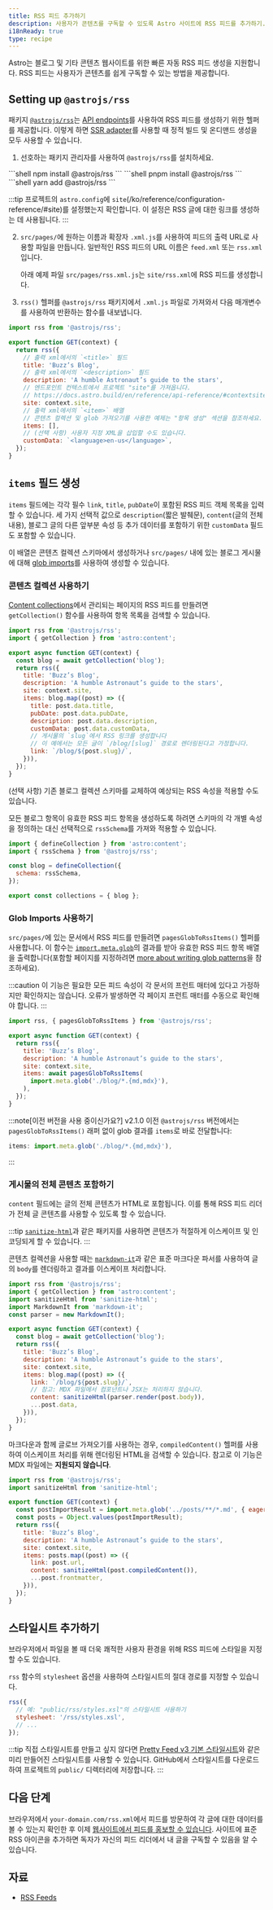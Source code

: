 ```yaml
---
title: RSS 피드 추가하기
description: 사용자가 콘텐츠를 구독할 수 있도록 Astro 사이트에 RSS 피드를 추가하기.
i18nReady: true
type: recipe
---
```



Astro는 블로그 및 기타 콘텐츠 웹사이트를 위한 빠른 자동 RSS 피드 생성을 지원합니다. RSS 피드는 사용자가 콘텐츠를 쉽게 구독할 수 있는 방법을 제공합니다.

## Setting up `@astrojs/rss`

패키지 [`@astrojs/rss`](https://github.com/withastro/astro/tree/main/packages/astro-rss)는 [API endpoints](/ko/core-concepts/endpoints/#정적-파일-엔드포인트)를 사용하여 RSS 피드를 생성하기 위한 헬퍼를 제공합니다. 이렇게 하면 [SSR adapter](/ko/guides/server-side-rendering/#어댑터-추가)를 사용할 때 정적 빌드 및 온디맨드 생성을 모두 사용할 수 있습니다.

1. 선호하는 패키지 관리자를 사용하여 `@astrojs/rss`를 설치하세요.

<PackageManagerTabs>
  <Fragment slot="npm">
  ```shell
  npm install @astrojs/rss
  ```
  </Fragment>
  <Fragment slot="pnpm">
  ```shell
  pnpm install @astrojs/rss
  ```
  </Fragment>
  <Fragment slot="yarn">
  ```shell
  yarn add @astrojs/rss
  ```
  </Fragment>
</PackageManagerTabs>

:::tip
프로젝트의 `astro.config`에 `site`(/ko/reference/configuration-reference/#site)를 설정했는지 확인합니다. 이 설정은 RSS 글에 대한 링크를 생성하는 데 사용됩니다.
:::

2. `src/pages/`에 원하는 이름과 확장자 `.xml.js`를 사용하여 피드의 출력 URL로 사용할 파일을 만듭니다. 일반적인 RSS 피드의 URL 이름은 `feed.xml` 또는 `rss.xml`입니다.

    아래 예제 파일 `src/pages/rss.xml.js`는 `site/rss.xml`에 RSS 피드를 생성합니다.

3. `rss()` 헬퍼를 `@astrojs/rss` 패키지에서 `.xml.js` 파일로 가져와서 다음 매개변수를 사용하여 반환하는 함수를 내보냅니다.

```js title="src/pages/rss.xml.js"
import rss from '@astrojs/rss';

export function GET(context) {
  return rss({
    // 출력 xml에서의 `<title>` 필드
    title: 'Buzz’s Blog',
    // 출력 xml에서의 `<description>` 필드
    description: 'A humble Astronaut’s guide to the stars',
    // 엔드포인트 컨텍스트에서 프로젝트 "site"를 가져옵니다.
    // https://docs.astro.build/en/reference/api-reference/#contextsite
    site: context.site,
    // 출력 xml에서의 `<item>` 배열
    // 콘텐츠 컬렉션 및 glob 가져오기를 사용한 예제는 "항목 생성" 섹션을 참조하세요.
    items: [],
    // (선택 사항) 사용자 지정 XML을 삽입할 수도 있습니다.
    customData: `<language>en-us</language>`,
  });
}
```

## `items` 필드 생성

`items` 필드에는 각각 필수 `link`, `title`, `pubDate`이 포함된 RSS 피드 객체 목록을 입력할 수 있습니다. 세 가지 선택적 값으로 `description`(짧은 발췌문), `content`(글의 전체 내용), 블로그 글의 다른 앞부분 속성 등 추가 데이터를 포함하기 위한 `customData` 필드도 포함할 수 있습니다.

이 배열은 콘텐츠 컬렉션 스키마에서 생성하거나 `src/pages/` 내에 있는 블로그 게시물에 대해 [glob imports](/ko/guides/imports/#astroglob)를 사용하여 생성할 수 있습니다.


### 콘텐츠 컬렉션 사용하기

[Content collections](/ko/guides/content-collections/)에서 관리되는 페이지의 RSS 피드를 만들려면 `getCollection()` 함수를 사용하여 항목 목록을 검색할 수 있습니다.


```js title="src/pages/rss.xml.js" "items:" "const blog = await getCollection('blog');"
import rss from '@astrojs/rss';
import { getCollection } from 'astro:content';

export async function GET(context) {
  const blog = await getCollection('blog');
  return rss({
    title: 'Buzz’s Blog',
    description: 'A humble Astronaut’s guide to the stars',
    site: context.site,
    items: blog.map((post) => ({
      title: post.data.title,
      pubDate: post.data.pubDate,
      description: post.data.description,
      customData: post.data.customData,
      // 게시물의 `slug`에서 RSS 링크를 생성합니다
      // 이 예에서는 모든 글이 `/blog/[slug]` 경로로 렌더링된다고 가정합니다.
      link: `/blog/${post.slug}/`,
    })),
  });
}
```

(선택 사항) 기존 블로그 컬렉션 스키마를 교체하여 예상되는 RSS 속성을 적용할 수도 있습니다.

모든 블로그 항목이 유효한 RSS 피드 항목을 생성하도록 하려면 스키마의 각 개별 속성을 정의하는 대신 선택적으로 `rssSchema`를 가져와 적용할 수 있습니다.

```js title="src/content/config.ts" "rssSchema"
import { defineCollection } from 'astro:content';
import { rssSchema } from '@astrojs/rss';

const blog = defineCollection({
  schema: rssSchema,
});

export const collections = { blog };
```

### Glob Imports 사용하기

<Since v="2.1.0" pkg="@astrojs/rss" />

`src/pages/`에 있는 문서에서 RSS 피드를 만들려면 `pagesGlobToRssItems()` 헬퍼를 사용합니다. 이 함수는 [`import.meta.glob`](https://vitejs.dev/guide/features.html#glob-import)의 결과를 받아 유효한 RSS 피드 항목 배열을 출력합니다(포함할 페이지를 지정하려면 [more about writing glob patterns](/ko/guides/imports/#glob-patterns)을 참조하세요).

:::caution
이 기능은 필요한 모든 피드 속성이 각 문서의 프런트 매터에 있다고 가정하지만 확인하지는 않습니다. 오류가 발생하면 각 페이지 프런트 매터를 수동으로 확인해야 합니다.
:::

```js title="src/pages/rss.xml.js" "pagesGlobToRssItems" "await pagesGlobToRssItems("
import rss, { pagesGlobToRssItems } from '@astrojs/rss';

export async function GET(context) {
  return rss({
    title: 'Buzz’s Blog',
    description: 'A humble Astronaut’s guide to the stars',
    site: context.site,
    items: await pagesGlobToRssItems(
      import.meta.glob('./blog/*.{md,mdx}'),
    ),
  });
}
```

:::note[이전 버전을 사용 중이신가요?]
v2.1.0 이전 `@astrojs/rss` 버전에서는 `pagesGlobToRssItems()` 래퍼 없이 glob 결과를 `items`로 바로 전달합니다:
```js
items: import.meta.glob('./blog/*.{md,mdx}'),
```
:::

### 게시물의 전체 콘텐츠 포함하기

<Since v="1.6.14" />

`content` 필드에는 글의 전체 콘텐츠가 HTML로 포함됩니다. 이를 통해 RSS 피드 리더가 전체 글 콘텐츠를 사용할 수 있도록 할 수 있습니다.

:::tip
[`sanitize-html`](https://www.npmjs.com/package/sanitize-html)과 같은 패키지를 사용하면 콘텐츠가 적절하게 이스케이프 및 인코딩되게 할 수 있습니다.
:::

콘텐츠 컬렉션을 사용할 때는 [`markdown-it`](https://github.com/markdown-it/markdown-it)과 같은 표준 마크다운 파서를 사용하여 글의 `body`를 렌더링하고 결과를 이스케이프 처리합니다.

```js title="src/pages/rss.xml.js" ins={3, 4, 5, 16}
import rss from '@astrojs/rss';
import { getCollection } from 'astro:content';
import sanitizeHtml from 'sanitize-html';
import MarkdownIt from 'markdown-it';
const parser = new MarkdownIt();

export async function GET(context) {
  const blog = await getCollection('blog');
  return rss({
    title: 'Buzz’s Blog',
    description: 'A humble Astronaut’s guide to the stars',
    site: context.site,
    items: blog.map((post) => ({
      link: `/blog/${post.slug}/`,
      // 참고: MDX 파일에서 컴포넌트나 JSX는 처리하지 않습니다.
      content: sanitizeHtml(parser.render(post.body)),
      ...post.data,
    })),
  });
}
```

마크다운과 함께 글로브 가져오기를 사용하는 경우, `compiledContent()` 헬퍼를 사용하여 이스케이프 처리를 위해 렌더링된 HTML을 검색할 수 있습니다. 참고로 이 기능은 MDX 파일에는 **지원되지 않습니다**.

```js title="src/pages/rss.xml.js" ins={2, 13}
import rss from '@astrojs/rss';
import sanitizeHtml from 'sanitize-html';

export function GET(context) {
  const postImportResult = import.meta.glob('../posts/**/*.md', { eager: true }); 
  const posts = Object.values(postImportResult);
  return rss({
    title: 'Buzz’s Blog',
    description: 'A humble Astronaut’s guide to the stars',
    site: context.site,
    items: posts.map((post) => ({
      link: post.url,
      content: sanitizeHtml(post.compiledContent()),
      ...post.frontmatter,
    })),
  });
}
```

## 스타일시트 추가하기

브라우저에서 파일을 볼 때 더욱 쾌적한 사용자 환경을 위해 RSS 피드에 스타일을 지정할 수도 있습니다.

`rss` 함수의 `stylesheet` 옵션을 사용하여 스타일시트의 절대 경로를 지정할 수 있습니다.

```js
rss({
  // 예: "public/rss/styles.xsl"의 스타일시트 사용하기
  stylesheet: '/rss/styles.xsl',
  // ...
});
```

:::tip
직접 스타일시트를 만들고 싶지 않다면 [Pretty Feed v3 기본 스타일시트](https://github.com/genmon/aboutfeeds/blob/main/tools/pretty-feed-v3.xsl)와 같은 미리 만들어진 스타일시트를 사용할 수 있습니다. GitHub에서 스타일시트를 다운로드하여 프로젝트의 `public/` 디렉터리에 저장합니다.
:::

## 다음 단계

브라우저에서 `your-domain.com/rss.xml`에서 피드를 방문하여 각 글에 대한 데이터를 볼 수 있는지 확인한 후 이제 [웹사이트에서 피드를 홍보할 수 있습니다](https://medium.com/samsung-internet-dev/add-rss-feeds-to-your-website-to-keep-your-core-readers-engaged-3179dca9c91e#:~:text=com/~deno%2Drss-,Advertising%20your%20RSS%20feed,-Now%20you%20have). 사이트에 표준 RSS 아이콘을 추가하면 독자가 자신의 피드 리더에서 내 글을 구독할 수 있음을 알 수 있습니다.


## 자료

- [RSS Feeds](https://aboutfeeds.com/)
